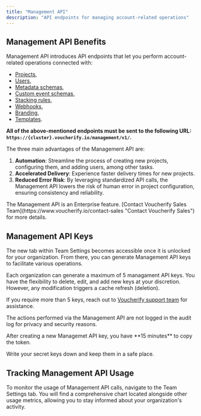 ```yaml
---
title: "Management API"
description: "API endpoints for managing account-related operations"
---
```


## Management API Benefits

Management API introduces API endpoints that let you perform account-related operations connected with:

* [Projects](/api-reference/management/create-project "Create Project"),
* [Users](/api-reference/management/assign-user "Assign User"),
* [Metadata schemas](/api-reference/management/create-metadata-schema "Create Metadata Schema"),
* [Custom event schemas](/api-reference/management/create-custom-event-schema "Create Custom Event Schema"),
* [Stacking rules](/api-reference/management/create-stacking-rules "Create Stacking Rules"),
* [Webhooks](/api-reference/management/create-webhook "Create Webhook Configuration"),
* [Branding](/api-reference/management/create-brand "Create Brand"),
* [Templates](/api-reference/management/list-campaign-templates).

**All of the above-mentioned endpoints must be sent to the following URL: `https://{cluster}.voucherify.io/management/v1/`.**

The three main advantages of the Management API are:

1. **Automation**: Streamline the process of creating new projects, configuring them, and adding users, among other tasks.
2. **Accelerated Delivery**: Experience faster delivery times for new projects.
3. **Reduced Error Risk**: By leveraging standardized API calls, the Management API lowers the risk of human error in project configuration, ensuring consistency and reliability.

<Callout icon="notebook" color="#2196F3" iconType="regular">
  The Management API is an Enterprise feature. [Contact Voucherify Sales Team](https://www.voucherify.io/contact-sales "Contact Voucherify Sales") for more details.
</Callout>

## Management API Keys

The new tab within Team Settings becomes accessible once it is unlocked for your organization. From there, you can generate Management API keys to facilitate various operations.

Each organization can generate a maximum of 5 managament API keys. You have the flexibility to delete, edit, and add new keys at your discretion. However, any modification triggers a cache refresh (deletion).

If you require more than 5 keys, reach out to [Voucherify support team](https://www.voucherify.io/contact-support "Contact Voucherify support") for assistance.

The actions performed via the Management API are not logged in the audit log for privacy and security reasons.

<Warning>
  After creating a new Managemet API key, you have **15 minutes** to copy the token.

  Write your secret keys down and keep them in a safe place.
</Warning>

## Tracking Management API Usage

To monitor the usage of Management API calls, navigate to the Team Settings tab. You will find a comprehensive chart located alongside other usage metrics, allowing you to stay informed about your organization's activity.